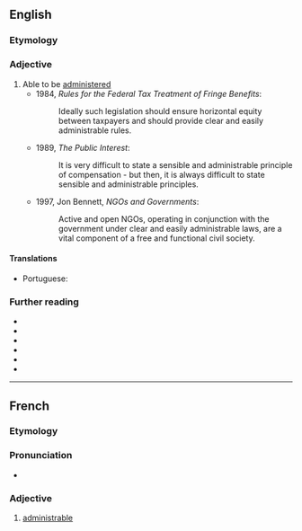 ==English==

===Etymology===
{{af|en|administer|-able}}

===Adjective===
{{en-adj}}
# Able to be [[administered]]
#* 1984, ''Rules for the Federal Tax Treatment of Fringe Benefits'':
#*: Ideally such legislation should ensure horizontal equity between taxpayers and should provide clear and easily administrable rules.
#* 1989, ''The Public Interest'':
#*: It is very difficult to state a sensible and administrable principle of compensation - but then, it is always difficult to state sensible and administrable principles.
#* 1997, Jon Bennett, ''NGOs and Governments'':
#*: Active and open NGOs, operating in conjunction with the government under clear and easily administrable laws, are a vital component of a free and functional civil society.

====Translations====
{{trans-top|able to be administered}}
* Portuguese: {{t|pt|administrável}}
{{trans-mid}}
{{trans-bottom}}

===Further reading===
* {{R:OneLook}}
* {{R:MWO|administer}}
* {{R:Webster 1913}}
* {{R:Collins}}
* {{R:Wordnik}}
* {{R:GNV|administrable, (manageable*0.05), (practicable*0.05)}}

----

==French==

===Etymology===
{{af|fr|administer|-able}}

===Pronunciation===
* {{audio|fr|LL-Q150 (fra)-Mecanautes-administrable.wav|Audio}}

===Adjective===
{{fr-adj}}

# [[#English|administrable]]